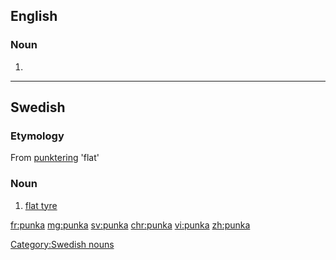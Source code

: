 ==English==

===Noun===
{{en-noun}}

# {{alternative spelling of|punkah|lang=en}}

----

==Swedish==

===Etymology===
From [[punktering]] 'flat'

===Noun===
{{head|sv|nouns}}

# {{label|sv|colloquial}} [[flat tyre]]

[[Category:Swedish nouns]]

[[fr:punka]]
[[mg:punka]]
[[sv:punka]]
[[chr:punka]]
[[vi:punka]]
[[zh:punka]]